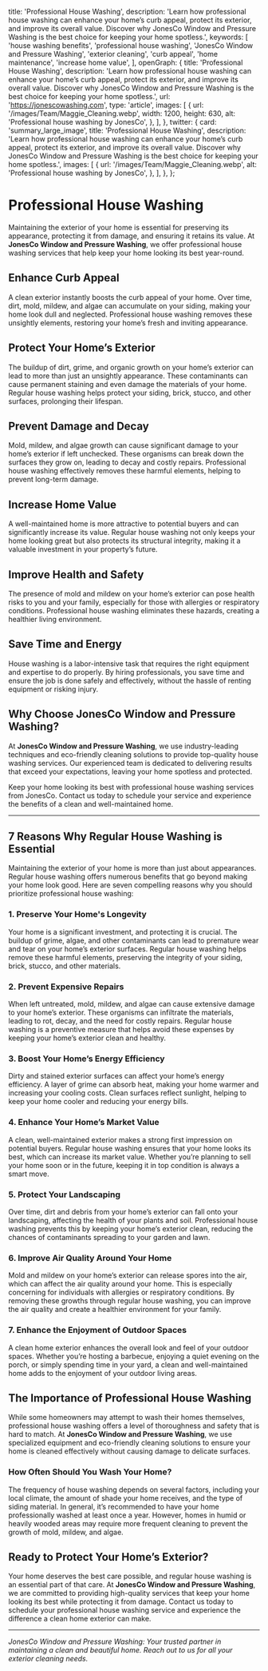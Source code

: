 
  title: 'Professional House Washing',
  description: 'Learn how professional house washing can enhance your home’s curb appeal, protect its exterior, and improve its overall value. Discover why JonesCo Window and Pressure Washing is the best choice for keeping your home spotless.',
  keywords: [
    'house washing benefits',
    'professional house washing',
    'JonesCo Window and Pressure Washing',
    'exterior cleaning',
    'curb appeal',
    'home maintenance',
    'increase home value',
  ],
  openGraph: {
    title: 'Professional House Washing',
    description: 'Learn how professional house washing can enhance your home’s curb appeal, protect its exterior, and improve its overall value. Discover why JonesCo Window and Pressure Washing is the best choice for keeping your home spotless.',
    url: 'https://jonescowashing.com',
    type: 'article',
    images: [
      {
        url: '/images/Team/Maggie_Cleaning.webp',
        width: 1200,
        height: 630,
        alt: 'Professional house washing by JonesCo',
      },
    ],
  },
  twitter: {
    card: 'summary_large_image',
    title: 'Professional House Washing',
    description: 'Learn how professional house washing can enhance your home’s curb appeal, protect its exterior, and improve its overall value. Discover why JonesCo Window and Pressure Washing is the best choice for keeping your home spotless.',
    images: [
      {
        url: '/images/Team/Maggie_Cleaning.webp',
        alt: 'Professional house washing by JonesCo',
      },
    ],
  },
};

# Professional House Washing

Maintaining the exterior of your home is essential for preserving its appearance, protecting it from damage, and ensuring it retains its value. At **JonesCo Window and Pressure Washing**, we offer professional house washing services that help keep your home looking its best year-round.

## Enhance Curb Appeal

A clean exterior instantly boosts the curb appeal of your home. Over time, dirt, mold, mildew, and algae can accumulate on your siding, making your home look dull and neglected. Professional house washing removes these unsightly elements, restoring your home’s fresh and inviting appearance.

## Protect Your Home’s Exterior

The buildup of dirt, grime, and organic growth on your home’s exterior can lead to more than just an unsightly appearance. These contaminants can cause permanent staining and even damage the materials of your home. Regular house washing helps protect your siding, brick, stucco, and other surfaces, prolonging their lifespan.

## Prevent Damage and Decay

Mold, mildew, and algae growth can cause significant damage to your home’s exterior if left unchecked. These organisms can break down the surfaces they grow on, leading to decay and costly repairs. Professional house washing effectively removes these harmful elements, helping to prevent long-term damage.

## Increase Home Value

A well-maintained home is more attractive to potential buyers and can significantly increase its value. Regular house washing not only keeps your home looking great but also protects its structural integrity, making it a valuable investment in your property’s future.

## Improve Health and Safety

The presence of mold and mildew on your home’s exterior can pose health risks to you and your family, especially for those with allergies or respiratory conditions. Professional house washing eliminates these hazards, creating a healthier living environment.

## Save Time and Energy

House washing is a labor-intensive task that requires the right equipment and expertise to do properly. By hiring professionals, you save time and ensure the job is done safely and effectively, without the hassle of renting equipment or risking injury.

## Why Choose JonesCo Window and Pressure Washing?

At **JonesCo Window and Pressure Washing**, we use industry-leading techniques and eco-friendly cleaning solutions to provide top-quality house washing services. Our experienced team is dedicated to delivering results that exceed your expectations, leaving your home spotless and protected.

Keep your home looking its best with professional house washing services from JonesCo. Contact us today to schedule your service and experience the benefits of a clean and well-maintained home.

---

## 7 Reasons Why Regular House Washing is Essential

Maintaining the exterior of your home is more than just about appearances. Regular house washing offers numerous benefits that go beyond making your home look good. Here are seven compelling reasons why you should prioritize professional house washing:

### 1. **Preserve Your Home's Longevity**
Your home is a significant investment, and protecting it is crucial. The buildup of grime, algae, and other contaminants can lead to premature wear and tear on your home’s exterior surfaces. Regular house washing helps remove these harmful elements, preserving the integrity of your siding, brick, stucco, and other materials.

### 2. **Prevent Expensive Repairs**
When left untreated, mold, mildew, and algae can cause extensive damage to your home’s exterior. These organisms can infiltrate the materials, leading to rot, decay, and the need for costly repairs. Regular house washing is a preventive measure that helps avoid these expenses by keeping your home’s exterior clean and healthy.

### 3. **Boost Your Home’s Energy Efficiency**
Dirty and stained exterior surfaces can affect your home’s energy efficiency. A layer of grime can absorb heat, making your home warmer and increasing your cooling costs. Clean surfaces reflect sunlight, helping to keep your home cooler and reducing your energy bills.

### 4. **Enhance Your Home’s Market Value**
A clean, well-maintained exterior makes a strong first impression on potential buyers. Regular house washing ensures that your home looks its best, which can increase its market value. Whether you’re planning to sell your home soon or in the future, keeping it in top condition is always a smart move.

### 5. **Protect Your Landscaping**
Over time, dirt and debris from your home’s exterior can fall onto your landscaping, affecting the health of your plants and soil. Professional house washing prevents this by keeping your home’s exterior clean, reducing the chances of contaminants spreading to your garden and lawn.

### 6. **Improve Air Quality Around Your Home**
Mold and mildew on your home’s exterior can release spores into the air, which can affect the air quality around your home. This is especially concerning for individuals with allergies or respiratory conditions. By removing these growths through regular house washing, you can improve the air quality and create a healthier environment for your family.

### 7. **Enhance the Enjoyment of Outdoor Spaces**
A clean home exterior enhances the overall look and feel of your outdoor spaces. Whether you’re hosting a barbecue, enjoying a quiet evening on the porch, or simply spending time in your yard, a clean and well-maintained home adds to the enjoyment of your outdoor living areas.

## The Importance of Professional House Washing

While some homeowners may attempt to wash their homes themselves, professional house washing offers a level of thoroughness and safety that is hard to match. At **JonesCo Window and Pressure Washing**, we use specialized equipment and eco-friendly cleaning solutions to ensure your home is cleaned effectively without causing damage to delicate surfaces.

### How Often Should You Wash Your Home?

The frequency of house washing depends on several factors, including your local climate, the amount of shade your home receives, and the type of siding material. In general, it’s recommended to have your home professionally washed at least once a year. However, homes in humid or heavily wooded areas may require more frequent cleaning to prevent the growth of mold, mildew, and algae.

## Ready to Protect Your Home’s Exterior?

Your home deserves the best care possible, and regular house washing is an essential part of that care. At **JonesCo Window and Pressure Washing**, we are committed to providing high-quality services that keep your home looking its best while protecting it from damage. Contact us today to schedule your professional house washing service and experience the difference a clean home exterior can make.

---

*JonesCo Window and Pressure Washing: Your trusted partner in maintaining a clean and beautiful home. Reach out to us for all your exterior cleaning needs.*
